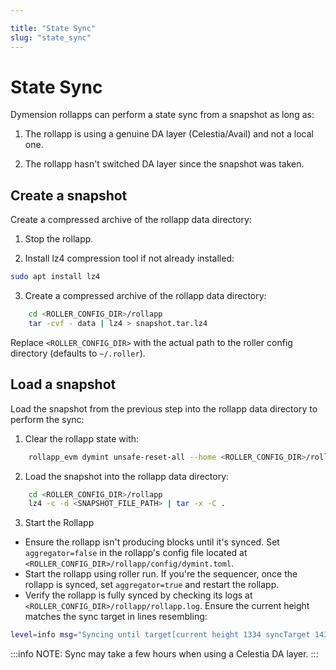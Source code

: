 ```yaml
---

title: "State Sync"
slug: "state_sync"
---
```


# State Sync
Dymension rollapps can perform a state sync from a snapshot as long as:
1. The rollapp is using a genuine DA layer (Celestia/Avail) and not a local one.

2. The rollapp hasn't switched DA layer since the snapshot was taken.

## Create a snapshot
Create a compressed archive of the rollapp data directory:
1. Stop the rollapp.

2. Install lz4 compression tool if not already installed:
```bash
sudo apt install lz4
```

3. Create a compressed archive of the rollapp data directory:
```bash
    cd <ROLLER_CONFIG_DIR>/rollapp
    tar -cvf - data | lz4 > snapshot.tar.lz4
```
Replace `<ROLLER_CONFIG_DIR>` with the actual path to the roller config directory (defaults to `~/.roller`).

## Load a snapshot
Load the snapshot from the previous step into the rollapp data directory to perform the sync:
1. Clear the rollapp state with:
```bash
    rollapp_evm dymint unsafe-reset-all --home <ROLLER_CONFIG_DIR>/rollapp
```

2. Load the snapshot into the rollapp data directory:
```bash
    cd <ROLLER_CONFIG_DIR>/rollapp
    lz4 -c -d <SNAPSHOT_FILE_PATH> | tar -x -C .
```

3. Start the Rollapp <br/>
* Ensure the rollapp isn't producing blocks until it's synced. Set `aggregator=false` in the rollapp's config file located
at `<ROLLER_CONFIG_DIR>/rollapp/config/dymint.toml`.
* Start the rollapp using roller run. If you're the sequencer, once the rollapp is synced, set `aggregator=true` and
restart the rollapp.
* Verify the rollapp is fully synced by checking its logs at `<ROLLER_CONFIG_DIR>/rollapp/rollapp.log`. Ensure the current
height matches the sync target in lines resembling:
```bash
level=info msg="Syncing until target[current height 1334 syncTarget 1436]" module=BlockManager
```
:::info NOTE:
Sync may take a few hours when using a Celestia DA layer.
:::
